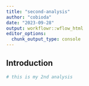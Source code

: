 ```yaml
---
title: "second-analysis"
author: "cobioda"
date: "2023-09-28"
output: workflowr::wflow_html
editor_options:
  chunk_output_type: console
---
```


## Introduction

```r


# this is my 2nd analysis

```

